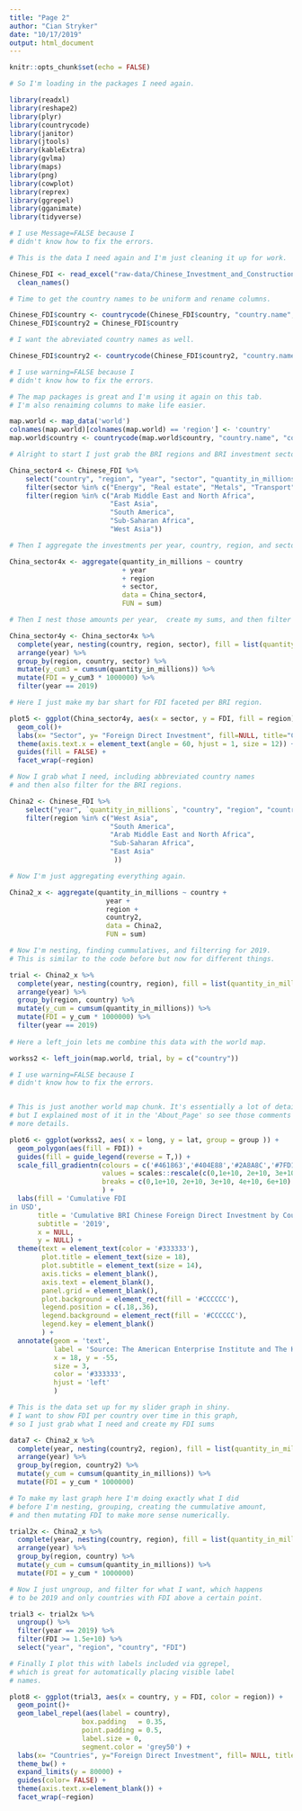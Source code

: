 ```yaml
---
title: "Page 2"
author: "Cian Stryker"
date: "10/17/2019"
output: html_document
---
```


```r
knitr::opts_chunk$set(echo = FALSE)

# So I'm loading in the packages I need again. 

library(readxl)
library(reshape2)
library(plyr)
library(countrycode)
library(janitor)
library(jtools)
library(kableExtra)
library(gvlma)
library(maps)
library(png)
library(cowplot)
library(reprex)
library(ggrepel)
library(gganimate)
library(tidyverse)
```

```r

# I use Message=FALSE because I 
# didn't know how to fix the errors.

# This is the data I need again and I'm just cleaning it up for work.

Chinese_FDI <- read_excel("raw-data/Chinese_Investment_and_Construction.xlsx", skip = 4) %>%
  clean_names()

# Time to get the country names to be uniform and rename columns.

Chinese_FDI$country <- countrycode(Chinese_FDI$country, "country.name", "country.name")
Chinese_FDI$country2 = Chinese_FDI$country

# I want the abreviated country names as well.

Chinese_FDI$country2 <- countrycode(Chinese_FDI$country2, "country.name", "iso2c")
```

```r

# I use warning=FALSE because I 
# didn't know how to fix the errors.

# The map packages is great and I'm using it again on this tab.
# I'm also renaiming columns to make life easier. 

map.world <- map_data('world')
colnames(map.world)[colnames(map.world) == 'region'] <- 'country'
map.world$country <- countrycode(map.world$country, "country.name", "country.name")

```

```r

# Alright to start I just grab the BRI regions and BRI investment sectors

China_sector4 <- Chinese_FDI %>%
    select("country", "region", "year", "sector", "quantity_in_millions") %>%
    filter(sector %in% c("Energy", "Real estate", "Metals", "Transport")) %>%
    filter(region %in% c("Arab Middle East and North Africa", 
                         "East Asia", 
                         "South America", 
                         "Sub-Saharan Africa", 
                         "West Asia"))

# Then I aggregate the investments per year, country, region, and sector.

China_sector4x <- aggregate(quantity_in_millions ~ country 
                            + year 
                            + region 
                            + sector, 
                            data = China_sector4, 
                            FUN = sum)

# Then I nest those amounts per year,  create my sums, and then filter for 2019.

China_sector4y <- China_sector4x %>%
  complete(year, nesting(country, region, sector), fill = list(quantity_in_millions=0)) %>%
  arrange(year) %>%
  group_by(region, country, sector) %>%
  mutate(y_cum3 = cumsum(quantity_in_millions)) %>%
  mutate(FDI = y_cum3 * 1000000) %>%
  filter(year == 2019)

# Here I just make my bar shart for FDI faceted per BRI region.

plot5 <- ggplot(China_sector4y, aes(x = sector, y = FDI, fill = region)) +
  geom_col()+
  labs(x= "Sector", y= "Foreign Direct Investment", fill=NULL, title="Chinese BRI Investment") +
  theme(axis.text.x = element_text(angle = 60, hjust = 1, size = 12)) +
  guides(fill = FALSE) +
  facet_wrap(~region)

```

```r

# Now I grab what I need, including abbreviated country names
# and then also filter for the BRI regions. 

China2 <- Chinese_FDI %>% 
    select("year", `quantity_in_millions`, "country", "region", "country2") %>%
    filter(region %in% c("West Asia", 
                         "South America",
                         "Arab Middle East and North Africa",
                         "Sub-Saharan Africa",
                         "East Asia"
                          ))

# Now I'm just aggregating everything again. 

China2_x <- aggregate(quantity_in_millions ~ country + 
                        year + 
                        region + 
                        country2, 
                        data = China2, 
                        FUN = sum)
```


```r

# Now I'm nesting, finding cummulatives, and filterring for 2019. 
# This is similar to the code before but now for different things. 

trial <- China2_x %>%
  complete(year, nesting(country, region), fill = list(quantity_in_millions=0)) %>%
  arrange(year) %>%
  group_by(region, country) %>%
  mutate(y_cum = cumsum(quantity_in_millions)) %>%
  mutate(FDI = y_cum * 1000000) %>%
  filter(year == 2019)
  
# Here a left_join lets me combine this data with the world map. 

workss2 <- left_join(map.world, trial, by = c("country"))

``` 

```r

# I use warning=FALSE because I 
# didn't know how to fix the errors.


# This is just another world map chunk. It's essentially a lot of detail work
# but I explained most of it in the 'About_Page' so see those comments for
# more details. 

plot6 <- ggplot(workss2, aes( x = long, y = lat, group = group )) +
  geom_polygon(aes(fill = FDI)) +
  guides(fill = guide_legend(reverse = T,)) +
  scale_fill_gradientn(colours = c('#461863','#404E88','#2A8A8C','#7FD157','#F9E53F'), 
                       values = scales::rescale(c(0,1e+10, 2e+10, 3e+10, 4e+10, 6e+10)), 
                       breaks = c(0,1e+10, 2e+10, 3e+10, 4e+10, 6e+10)
                       ) +
  labs(fill = 'Cumulative FDI
in USD',
       title = 'Cumulative BRI Chinese Foreign Direct Investment by Country',
       subtitle = '2019',
       x = NULL,
       y = NULL) +
  theme(text = element_text(color = '#333333'),
        plot.title = element_text(size = 18),
        plot.subtitle = element_text(size = 14),
        axis.ticks = element_blank(),
        axis.text = element_blank(),
        panel.grid = element_blank(),
        plot.background = element_rect(fill = '#CCCCCC'),
        legend.position = c(.18,.36),
        legend.background = element_rect(fill = '#CCCCCC'),
        legend.key = element_blank()
        ) +
  annotate(geom = 'text',
           label = 'Source: The American Enterprise Institute and The Heritage Foundation',
           x = 18, y = -55,
           size = 3,
           color = '#333333',
           hjust = 'left'
           )
```

```r

# This is the data set up for my slider graph in shiny. 
# I want to show FDI per country over time in this graph, 
# so I just grab what I need and create my FDI sums

data7 <- China2_x %>%
  complete(year, nesting(country2, region), fill = list(quantity_in_millions=0)) %>%
  arrange(year) %>%
  group_by(region, country2) %>%
  mutate(y_cum = cumsum(quantity_in_millions)) %>%
  mutate(FDI = y_cum * 1000000) 

```

```r

# To make my last graph here I'm doing exactly what I did 
# before I'm nesting, grouping, creating the cummulative amount, 
# and then mutating FDI to make more sense numerically.

trial2x <- China2_x %>%
  complete(year, nesting(country, region), fill = list(quantity_in_millions=0)) %>%
  arrange(year) %>%
  group_by(region, country) %>%
  mutate(y_cum = cumsum(quantity_in_millions)) %>%
  mutate(FDI = y_cum * 1000000) 

# Now I just ungroup, and filter for what I want, which happens
# to be 2019 and only countries with FDI above a certain point.

trial3 <- trial2x %>%
  ungroup() %>%
  filter(year == 2019) %>%
  filter(FDI >= 1.5e+10) %>%
  select("year", "region", "country", "FDI")

# Finally I plot this with labels included via ggrepel, 
# which is great for automatically placing visible label
# names. 

plot8 <- ggplot(trial3, aes(x = country, y = FDI, color = region)) +
  geom_point()+
  geom_label_repel(aes(label = country),
                  box.padding   = 0.35, 
                  point.padding = 0.5,
                  label.size = 0,
                  segment.color = 'grey50') +
  labs(x= "Countries", y="Foreign Direct Investment", fill= NULL, title="Top BRI Investment Countries") +
  theme_bw() +
  expand_limits(y = 80000) +
  guides(color= FALSE) +
  theme(axis.text.x=element_blank()) +
  facet_wrap(~region)

```



